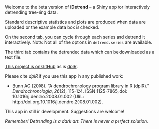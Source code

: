 Welcome to the beta version of **iDetrend** -- a Shiny app for interactively detrending tree-ring data. 

Standard descriptive statistics and plots are produced when data are uploaded or the example data box is checked.

On the second tab, you can cycle through each series and detrend it interactively. Note: Not all of the options in `detrend.series` are available.

The third tab contains the detrended data which can be downloaded as a text file.

[This project is on GitHub](https://github.com/OpenDendro/iDetrend/) as is [dplR](https://github.com/AndyBunn/dplR/). 

Please cite *dplR* if you use this app in any published work:

* Bunn AG (2008). “A dendrochronology program library in R (dplR).”
_Dendrochronologia_, *26*(2), 115-124. ISSN 1125-7865, doi:
10.1016/j.dendro.2008.01.002 (URL: http://doi.org/10.1016/j.dendro.2008.01.002).

This app in still in development. Suggestions are welcome!

*Remember! Detrending is a dark art. There is never a perfect solution.*

